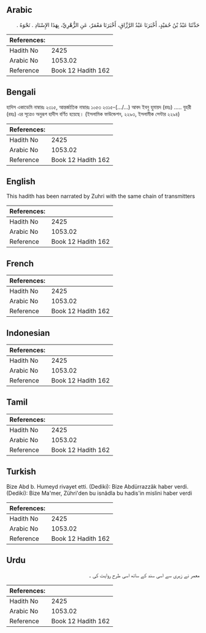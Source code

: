 ## Arabic


<div dir="rtl" lang="ar" style={{fontSize:'larger',backgroundColor:'#f8f9fa',padding:20}}>
حَدَّثَنَا عَبْدُ بْنُ حُمَيْدٍ، أَخْبَرَنَا عَبْدُ الرَّزَّاقِ، أَخْبَرَنَا مَعْمَرٌ، عَنِ الزُّهْرِيِّ، بِهَذَا الإِسْنَادِ ‏.‏ نَحْوَهُ ‏.‏
</div>
<div style={{backgroundColor:'#f8f9fa',padding:20, marginBottom: 10}}><table> <thead> <tr> <th>References:</th> <th></th> </tr> </thead> <tbody><tr><td>Hadith No</td><td>2425</td></tr><tr><td>Arabic No</td><td>1053.02</td></tr><tr><td>Reference</td><td>Book 12 Hadith 162</td></tr></tbody></table></div>

## Bengali


<div dir="ltr" lang="bn" style={{fontSize:'larger',backgroundColor:'#f8f9fa',padding:20}}>
হাদিস একাডেমি নাম্বারঃ ২৩১৫, আন্তর্জাতিক নাম্বারঃ ১০৫৩ ২৩১৫-(.../...) আবদ ইবনু হুমায়দ (রহঃ) ..... যুহরী (রহঃ) এর সূত্রেও অনুরূপ হাদীস বর্ণিত হয়েছে। (ইসলামিক ফাউন্ডেশন, ২২৯৩, ইসলামীক সেন্টার ২২৯৪)
</div>
<div style={{backgroundColor:'#f8f9fa',padding:20, marginBottom: 10}}><table> <thead> <tr> <th>References:</th> <th></th> </tr> </thead> <tbody><tr><td>Hadith No</td><td>2425</td></tr><tr><td>Arabic No</td><td>1053.02</td></tr><tr><td>Reference</td><td>Book 12 Hadith 162</td></tr></tbody></table></div>

## English


<div dir="ltr" lang="en" style={{fontSize:'larger',backgroundColor:'#f8f9fa',padding:20}}>
This hadith has been narrated by Zuhri with the same chain of transmitters
</div>
<div style={{backgroundColor:'#f8f9fa',padding:20, marginBottom: 10}}><table> <thead> <tr> <th>References:</th> <th></th> </tr> </thead> <tbody><tr><td>Hadith No</td><td>2425</td></tr><tr><td>Arabic No</td><td>1053.02</td></tr><tr><td>Reference</td><td>Book 12 Hadith 162</td></tr></tbody></table></div>

## French


<div dir="ltr" lang="fr" style={{fontSize:'larger',backgroundColor:'#f8f9fa',padding:20}}>

</div>
<div style={{backgroundColor:'#f8f9fa',padding:20, marginBottom: 10}}><table> <thead> <tr> <th>References:</th> <th></th> </tr> </thead> <tbody><tr><td>Hadith No</td><td>2425</td></tr><tr><td>Arabic No</td><td>1053.02</td></tr><tr><td>Reference</td><td>Book 12 Hadith 162</td></tr></tbody></table></div>

## Indonesian


<div dir="ltr" lang="id" style={{fontSize:'larger',backgroundColor:'#f8f9fa',padding:20}}>

</div>
<div style={{backgroundColor:'#f8f9fa',padding:20, marginBottom: 10}}><table> <thead> <tr> <th>References:</th> <th></th> </tr> </thead> <tbody><tr><td>Hadith No</td><td>2425</td></tr><tr><td>Arabic No</td><td>1053.02</td></tr><tr><td>Reference</td><td>Book 12 Hadith 162</td></tr></tbody></table></div>

## Tamil


<div dir="ltr" lang="ta" style={{fontSize:'larger',backgroundColor:'#f8f9fa',padding:20}}>

</div>
<div style={{backgroundColor:'#f8f9fa',padding:20, marginBottom: 10}}><table> <thead> <tr> <th>References:</th> <th></th> </tr> </thead> <tbody><tr><td>Hadith No</td><td>2425</td></tr><tr><td>Arabic No</td><td>1053.02</td></tr><tr><td>Reference</td><td>Book 12 Hadith 162</td></tr></tbody></table></div>

## Turkish


<div dir="ltr" lang="tr" style={{fontSize:'larger',backgroundColor:'#f8f9fa',padding:20}}>
Bize Abd b. Humeyd rivayet etti. (Dediki): Bize Abdürrazzâk haber verdi. (Dediki): Bize Ma'mer, Zühri'den bu isnâdla bu hadis'in mislini haber verdi
</div>
<div style={{backgroundColor:'#f8f9fa',padding:20, marginBottom: 10}}><table> <thead> <tr> <th>References:</th> <th></th> </tr> </thead> <tbody><tr><td>Hadith No</td><td>2425</td></tr><tr><td>Arabic No</td><td>1053.02</td></tr><tr><td>Reference</td><td>Book 12 Hadith 162</td></tr></tbody></table></div>

## Urdu


<div dir="rtl" lang="ur" style={{fontSize:'larger',backgroundColor:'#f8f9fa',padding:20}}>
معمر نے زہری سے اسی سند کے ساتھ اسی طرح روایت کی ۔
</div>
<div style={{backgroundColor:'#f8f9fa',padding:20, marginBottom: 10}}><table> <thead> <tr> <th>References:</th> <th></th> </tr> </thead> <tbody><tr><td>Hadith No</td><td>2425</td></tr><tr><td>Arabic No</td><td>1053.02</td></tr><tr><td>Reference</td><td>Book 12 Hadith 162</td></tr></tbody></table></div>